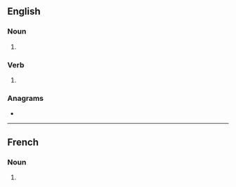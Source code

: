 {{also|diplômâtes}}
==English==

===Noun===
{{head|en|noun plural form}}

# {{plural of|diplomate|lang=en}}

===Verb===
{{head|en|verb form}}

# {{en-third-person singular of|diplomate}}

===Anagrams===
* {{anagrams|en|plastidome|postmedial}}

----

==French==

===Noun===
{{head|fr|noun plural form|g=m|g2=f}}

# {{plural of|diplomate|lang=fr}}